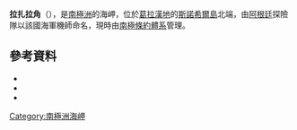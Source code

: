 {{coord|64|20|S|56|55|W|source:GNIS|display=title}}

'''拉扎拉角'''（{{lang-es|Cabo Costa Lázara}}），是[[南極洲|南極洲]]的海岬，位於[[葛拉漢地|葛拉漢地]]的[[斯諾希爾島|斯諾希爾島]]北端，由[[阿根廷|阿根廷]]探險隊以該國海軍機師命名，現時由[[南極條約體系|南極條約體系]]管理。

==參考資料==
*{{cite gnis | type = antarid | id = 8624| name = Cape Lázara | accessdate = 2013-06-06}}
*{{cite book |editor-first= Fred G. |editor-last= Alberts |title= Geographic Names of the Antarctic |url= http://archive.org/download/GeographicNamesOfTheAntarctic2ndEdition/Gna-GeographicNamesOfTheAntarctic2ndEdition1995.pdf |accessdate= 2012-04-05 |edition= second |date=June 1995 |publisher=United States Board on Geographic Names |page= 424}}
*{{usgs-gazetteer|id=8624|name=Cape Lázara}}

{{Antarctica-geo-stub}}
[[Category:南極洲海岬|Category:南極洲海岬]]